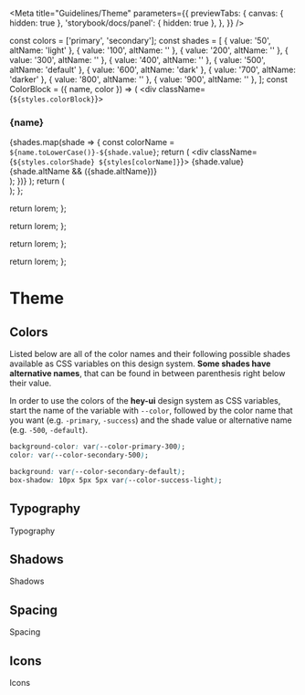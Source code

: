 
<Meta
  title="Guidelines/Theme"
  parameters={{
    previewTabs: {
      canvas: { hidden: true },
      'storybook/docs/panel': { hidden: true },
    },
  }}
/>

  const colors = ['primary', 'secondary'];
  const shades = [
    { value: '50', altName: 'light' },
    { value: '100', altName: '' },
    { value: '200', altName: '' },
    { value: '300', altName: '' },
    { value: '400', altName: '' },
    { value: '500', altName: 'default' },
    { value: '600', altName: 'dark' },
    { value: '700', altName: 'darker' },
    { value: '800', altName: '' },
    { value: '900', altName: '' },
  ];
  const ColorBlock = ({ name, color }) => (
    <div className={`${styles.colorBlock}`}>
      <h3>{name}</h3>
      <div>
        {shades.map(shade => {
          const colorName = `${name.toLowerCase()}-${shade.value}`;
          return (
            <div className={`${styles.colorShade} ${styles[colorName]}`}>
              <span>{shade.value}</span>
              {shade.altName && <span>({shade.altName})</span>}
            </div>
          );
        })}
      </div>
    </div>
  );
  return (
    <div>
      <ColorBlock name="Primary" />
      <ColorBlock name="Secondary" />
      <ColorBlock name="Tertiary" />
      <ColorBlock name="Highlight-1" />
      <ColorBlock name="Highlight-2" />
      <ColorBlock name="Success" />
      <ColorBlock name="Error" />
      <ColorBlock name="Neutral" />
    </div>
  );
};

  return <span>lorem</span>;
};

  return <span>lorem</span>;
};

  return <span>lorem</span>;
};

  return <span>lorem</span>;
};

# Theme

## Colors

Listed below are all of the color names and their following possible shades
available as CSS variables on this design system. **Some shades have
alternative names**, that can be found in between parenthesis right below
their value.

In order to use the colors of the **hey-ui** design system as
CSS variables, start the name of the variable with `--color`, followed by
the color name that you want (e.g. `-primary`, `-success`) and the shade
value or alternative name (e.g. `-500`, `-default`).

```css
background-color: var(--color-primary-300);
color: var(--color-secondary-500);

background: var(--color-secondary-default);
box-shadow: 10px 5px 5px var(--color-success-light);
```

<Story name="Colors">
  <Colors />
</Story>

## Typography

Typography

<Story name="Typography">
  <Typography />
</Story>

## Shadows

Shadows

<Story name="Shadows">
  <Shadows />
</Story>

## Spacing

Spacing

<Story name="Spacing">
  <Spacing />
</Story>

## Icons

Icons

<Story name="Icons">
  <Icons />
</Story>
